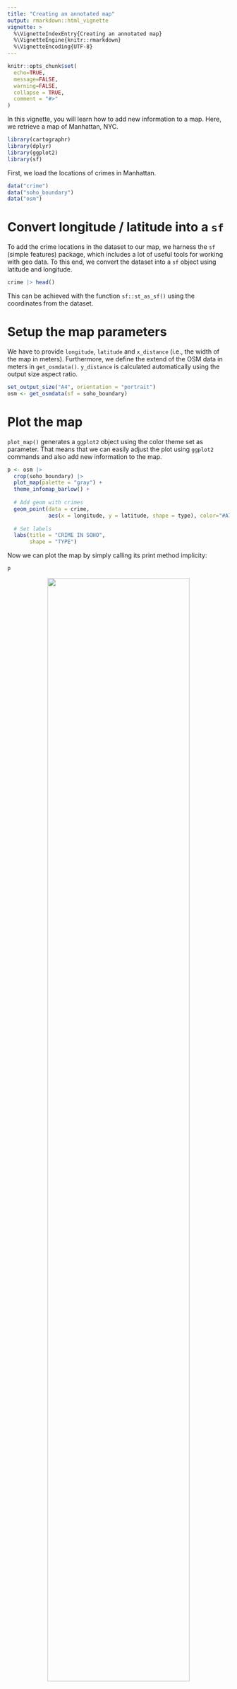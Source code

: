 ```yaml
---
title: "Creating an annotated map"
output: rmarkdown::html_vignette
vignette: >
  %\VignetteIndexEntry{Creating an annotated map}
  %\VignetteEngine{knitr::rmarkdown}
  %\VignetteEncoding{UTF-8}
---
```


```r
knitr::opts_chunk$set(
  echo=TRUE,
  message=FALSE,
  warning=FALSE,
  collapse = TRUE,
  comment = "#>"
)
```

In this vignette, you will learn how to add new information to a map. Here, we retrieve a map of Manhattan, NYC. 


```r
library(cartographr)
library(dplyr)
library(ggplot2)
library(sf)
```

First, we load the locations of crimes in Manhattan. 


```r
data("crime") 
data("soho_boundary") 
data("osm")
```

# Convert longitude / latitude into a `sf`

To add the crime locations in the dataset to our map, we harness the `sf` (simple features) package, which includes a lot of useful tools for working with geo data. To this end, we convert the dataset into a `sf` object using latitude and longitude.  

```r
crime |> head()
```

This can be achieved with the function `sf::st_as_sf()` using the coordinates from the dataset. 

# Setup the map parameters

We have to provide `longitude`, `latitude` and `x_distance` (i.e., the width of the map in meters). Furthermore, we define the extend of the OSM data in meters in `get_osmdata()`. `y_distance` is calculated automatically using the output size aspect ratio. 

```r
set_output_size("A4", orientation = "portrait")
osm <- get_osmdata(sf = soho_boundary)
```

# Plot the map

`plot_map()` generates a `ggplot2` object using the color theme set as parameter. That means that we can easily adjust the plot using `ggplot2` commands and also add new information to the map.

```r
p <- osm |> 
  crop(soho_boundary) |> 
  plot_map(palette = "gray") +
  theme_infomap_barlow() + 
  
  # Add geom with crimes
  geom_point(data = crime,
             aes(x = longitude, y = latitude, shape = type), color="#A72424", size=2) + 
  
  # Set labels
  labs(title = "CRIME IN SOHO",
       shape = "TYPE")
```

Now we can plot the map by simply calling its print method implicity:

```r
p
```

<p align="center">
  <img src='https://github.com/da-wi/cartographr/raw/develop/png/plot the map-1.png' width='80%'>
</p>

# Save map

`save_map()` can be used to store the print-ready plot object to the disk as a drawn object in `pdf` format. 

```r
save_map(plot = p, filename = "ny_crime.pdf")
```
